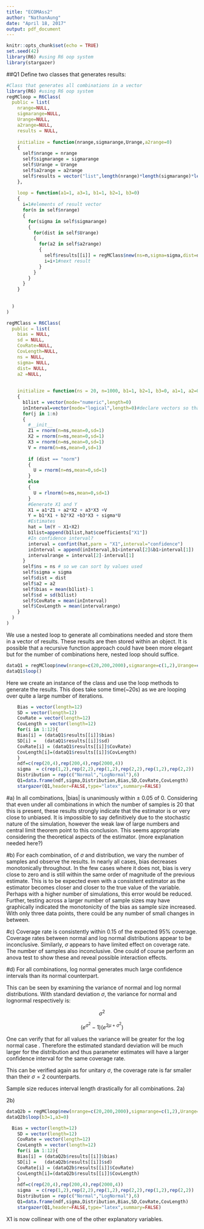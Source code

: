 ```yaml
---
title: "ECOMAss2"
author: "NathanAung"
date: "April 18, 2017"
output: pdf_document
---
```


```r
knitr::opts_chunk$set(echo = TRUE)
set.seed(42)
library(R6) #using R6 oop system
library(stargazer)
```

##Q1
Define two classes that generates results:
```r
#Class that generates all combinations in a vector
library(R6) #using R6 oop system
regMCloop = R6Class(
  public = list(
    nrange=NULL,
    sigmarange=NULL,
    Urange=NULL,
    a2range=NULL,
    results = NULL,
    
    initialize = function(nrange,sigmarange,Urange,a2range=0)
    {
      self$nrange = nrange
      self$sigmarange = sigmarange
      self$Urange = Urange
      self$a2range = a2range
      self$results = vector("list",length(nrange)*length(sigmarange)*length(Urange)*length(a2range))
    },
    
    loop = function(a1=1, a3=1, b1=1, b2=1, b3=0)
    {
      i=1#elements of result vector
      for(n in self$nrange)
      {
        for(sigma in self$sigmarange)
        {
          for(dist in self$Urange)
          {
            for(a2 in self$a2range)
            {
              self$results[[i]] = regMClass$new(ns=n,sigma=sigma,dist=dist, a2=a2, a3=1, b1=1, b2=1, b3=0, a1=1)
              i=i+1#next result
            }
          }
        }
      }
    }
   
    
  )
)

```

```r
regMClass = R6Class(
  public = list(
    bias = NULL,
    sd = NULL,
    CovRate=NULL,
    CovLength=NULL,
    ns = NULL,
    sigma= NULL,
    dist= NULL,
    a2 =NULL,
    
    
    initialize = function(ns = 20, n=1000, b1=1, b2=1, b3=0, a1=1, a2=0, a3=1, sigma=1,dist="norm")
    { 
      b1list = vector(mode="numeric",length=0)
      inInterval=vector(mode="logical",length=0)#declare vectors so that append method works
      for(j in 1:n)
      {
        #__init__
        Z1 = rnorm(n=ns,mean=0,sd=1)
        X2 = rnorm(n=ns,mean=0,sd=1)
        X3 = rnorm(n=ns,mean=0,sd=1)
        V = rnorm(n=ns,mean=0,sd=1)
        
        if (dist == "norm")
        {
          U = rnorm(n=ns,mean=0,sd=1) 
        }
        else
        {
          U = rlnorm(n=ns,mean=0,sd=1)
        }
        #Generate X1 and Y
        X1 = a1*Z1 + a2*X2 + a3*X3 +V
        Y = b1*X1 + b2*X2 +b3*X3 + sigma*U
        #Estimates
        hat = lm(Y ~ X1+X2)
        b1list=append(b1list,hat$coefficients["X1"])
        #In confidence interval?
        interval = confint(hat,parm = "X1",interval="confidence")
        inInterval = append(inInterval,b1<interval[2]&b1>interval[1])
        intervalrange = interval[2]-interval[1]
      }
      self$ns = ns # so we can sort by values used
      self$sigma = sigma
      self$dist = dist
      self$a2 = a2
      self$bias = mean(b1list)-1
      self$sd = sd(b1list)
      self$CovRate = mean(inInterval)
      self$CovLength = mean(intervalrange)
    }
  )
)
```


We use a nested loop to generate all combinations needed and store them in a vector of results. These results are then stored within an object. It is possible that a recursive function approach could have been more elegant but for the number of combinations here, nested loop should suffice.

```R
dataQ1 = regMCloop$new(nrange=c(20,200,2000),sigmarange=c(1,2),Urange=c("norm","lognorm"))
dataQ1$loop()
```
Here we create an instance of the class and use the loop methods to generate the results. This does take some time(~20s) as we are looping over quite a large number of iterations.
```r
    Bias = vector(length=12)
    SD = vector(length=12)
    CovRate = vector(length=12)
    CovLength = vector(length=12)
    for(i in 1:12){
    Bias[i] = (dataQ1$results[[i]]$bias)
    SD[i] =   (dataQ1$results[[i]]$sd)
    CovRate[i] = (dataQ1$results[[i]]$CovRate)
    CovLength[i]=(dataQ1$results[[i]]$CovLength)
    }
    ndf=c(rep(20,4),rep(200,4),rep(2000,4))
    sigma  = c(rep(1,2),rep(2,2),rep(1,2),rep(2,2),rep(1,2),rep(2,2))
    Distribution = rep(c("Normal","LogNormal"),6)
    Q1=data.frame(ndf,sigma,Distribution,Bias,SD,CovRate,CovLength)
    stargazer(Q1,header=FALSE,type="latex",summary=FALSE)
```

#a)
In all combinations, $|\textrm{bias}|$ is unanimously within $\pm$ $0.05$ of 0. Considering that even under all combinations in which the number of samples is 20 that this is present, these results strongly indicate that the estimator is or very close to unbiased. It is impossible to say definitively due to the stochastic nature of the simulation, however the weak law of large numbers and central limit theorem point to this conclusion. This seems appropriate considering the theoretical aspects of the estimator. (more explanation needed here?)

#b)
For each combination, of $\sigma$ and distribution, we vary the number of samples and observe the results. In nearly all cases, bias decreases monotonically throughout.  In the few cases where it does not, bias is very close to zero and is still within the same order of magnitude of the previous estimate. This is to be expected even with a consistent estimator as the estimator becomes closer and closer to the true value of the variable. Perhaps with a higher number of simulations, this error would be reduced. Further, testing across a larger number of sample sizes may have graphically indicated the monotonicity of the bias as sample size increased. With only three data points, there could be any number of small changes in between. 

#c)
Coverage rate is consistently within 0.15 of the expected $95\%$ coverage. Coverage rates between normal and log normal distributions appear to be inconclusive. Similarly, $\sigma$ appears to have limited effect on coverage rate.  The number of samples also inconclusive. One could of course perform an anova test to show these and reveal possible interaction effects.

#d)
For all combinations, log normal generates much large confidence intervals than its normal counterpart.

This can be seen by examining the variance of normal and log normal distributions. With standard deviation $\sigma$, the variance for normal and lognormal respectively is:

$$ \sigma ^2 $$

$$ (e^{\sigma^2} -1)(e^{2\mu+\sigma^2})$$

One can verify that for all values the variance will be greater for the log normal case . Therefore the estimated standard deviation will be much larger for the distribution and thus parameter estimates will have a larger confidence interval for the same coverage rate.

This can be verified again as for unitary $\sigma$, the coverage rate is far smaller than their $\sigma=2$ counterparts. 

Sample size reduces interval length drastically for all combinations. 
2a)

2b)
```r
dataQ2b = regMCloop$new(nrange=c(20,200,2000),sigmarange=c(1,2),Urange=c("norm","lognorm"))
dataQ2b$loop(b3=1,a3=0)
```

```r
  Bias = vector(length=12)
    SD = vector(length=12)
    CovRate = vector(length=12)
    CovLength = vector(length=12)
    for(i in 1:12){
    Bias[i] = (dataQ2b$results[[i]]$bias)
    SD[i] =   (dataQ2b$results[[i]]$sd)
    CovRate[i] = (dataQ2b$results[[i]]$CovRate)
    CovLength[i]=(dataQ2b$results[[i]]$CovLength)
    }
    ndf=c(rep(20,4),rep(200,4),rep(2000,4))
    sigma  = c(rep(1,2),rep(2,2),rep(1,2),rep(2,2),rep(1,2),rep(2,2))
    Distribution = rep(c("Normal","LogNormal"),6)
    Q1=data.frame(ndf,sigma,Distribution,Bias,SD,CovRate,CovLength)
    stargazer(Q1,header=FALSE,type="latex",summary=FALSE)
```
X1 is now collinear with one of the other explanatory variables. 
